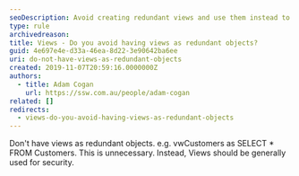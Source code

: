 ```yaml
---
seoDescription: Avoid creating redundant views and use them instead to enhance database security.
type: rule
archivedreason:
title: Views - Do you avoid having views as redundant objects?
guid: 4e697e4e-d33a-46ea-8d22-3e90642ba6ee
uri: do-not-have-views-as-redundant-objects
created: 2019-11-07T20:59:16.0000000Z
authors:
  - title: Adam Cogan
    url: https://ssw.com.au/people/adam-cogan
related: []
redirects:
  - views-do-you-avoid-having-views-as-redundant-objects
---
```


Don't have views as redundant objects. e.g. vwCustomers as SELECT \* FROM Customers. This is unnecessary. Instead, Views should be generally used for security.
